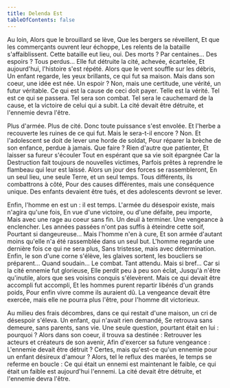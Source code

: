 ```yaml
---
title: Delenda Est
tableOfContents: false
---
```



<CenteredBlurryImage alt="Delenda Est - Generated by ChatGPT" src={imgDelendaEst} height={400}/>

<Composition>
Au loin,
Alors que le brouillard se lève,
Que les bergers se réveillent,
Et que les commerçants ouvrent leur échoppe,
Les relents de la bataille s'affaiblissent.
Cette bataille eut lieu, oui.
Des morts ? Par centaines...
Des espoirs ? Tous perdus...
Elle fut détruite la cité, achevée, écartelée,
Et aujourd'hui, l'histoire s'est répété.
Alors que le vent souffle sur les débris,
Un enfant regarde, les yeux brillants, ce qui fut sa maison.
Mais dans son coeur, une idée est née.
Un espoir ? Non, mais une certitude, une vérité, un futur véritable. Ce qui est la cause de ceci doit payer.
Telle est la vérité.
Tel est ce qui se passera.
Tel sera son combat.
Tel sera le cauchemard de la cause, et la victoire de celui qui a subit.
La cité devait être détruite, et l'ennemie devra l'être.

Plus d'armée.
Plus de cité.
Donc toute puissance s'est envolée.
Et l'herbe a recouverte les ruines de ce qui fut.
Mais le sera-t-il encore ?
Non.
Et l'adolescent se doit de lever une horde de soldat,
Pour réparer la brèche de son enfance, perdue à jamais.
Que faire ?
Rien d'autre que patienter,
Et laisser sa fureur s'écouler
Tout en espérant que sa vie soit épargnée
Car la Destruction fait toujours de nouvelles victimes,
Parfois prêtes à reprendre le flambeau qui leur est laissé.
Alors un jour des forces se rassembleront,
En un seul lieu, une seule Terre, et un seul temps.
Tous différents, ils combattrons à côté,
Pour des causes différentes, mais une conséquence unique.
Des enfants devaient être tués, et des adolescents devront se lever.

Enfin, l'homme en est un : il est temps.
L'armée du désespoir existe, mais n'agira qu'une fois,
En vue d'une victoire, ou d'une défaite, peu importe,
Mais avec une rage au coeur sans fin.
Un deuil à terminer.
Une vengeance à enclencher.
Les années passées n'ont pas suffis à éteindre cette soif,
Pourtant si dangeureuse...
Mais l'homme n'en à cure,
Et son armée d'autant moins qu'elle n'a été rassemblée dans un seul but.
L'homme regarde une dernière fois ce qui ne sera plus,
Sans tristesse, mais avec détermination.
Enfin, le son d'une corne s'élève, les glaives sortent, les boucliers se préparent...
Quand soudain...
Le combat.
Tant attendu.
Mais si bref...
Car si la cité ennemie fut glorieuse,
Elle perdit peu à peu son éclat,
Jusqu'à n'être qu'inutile, alors que ses voisins conquis s'élevèrent.
Mais ce qui devait être accompli fut accompli,
Et les hommes purent repartir libérés d'un grands poids,
Pour enfin vivre comme ils auraient dû.
La vengeance devait être exercée, mais elle ne pourra plus l'être, pour l'homme dit victorieux.

Au milieu des frais décombres, dans ce qui restait d'une maison, un cri de désespoir s'éleva.
Un enfant, qui n'avait rien demandé,
Se retrouva sans demeure, sans parents, sans vie.
Une seule question, pourtant était en lui : pourquoi ?
Alors dans son coeur, il trouva sa destinée :
Retrouver les acteurs et créateurs de son avenir,
Afin d'exercer sa future vengeance :
L'ennemie devait être détruit ?
Certes, mais qu'est-ce qu'un ennemie pour un enfant désireux d'amour ?
Alors, tel le reflux des marées, le temps se referme en boucle :
Ce qui était un ennemi est maintenant le faible, ce qui était un faible est aujourd'hui l'ennemi.
La cité devait être détruite, et l'ennemie devra l'être.
</Composition>

<ByNcDcCc title="Delenda Est" year="1999" />